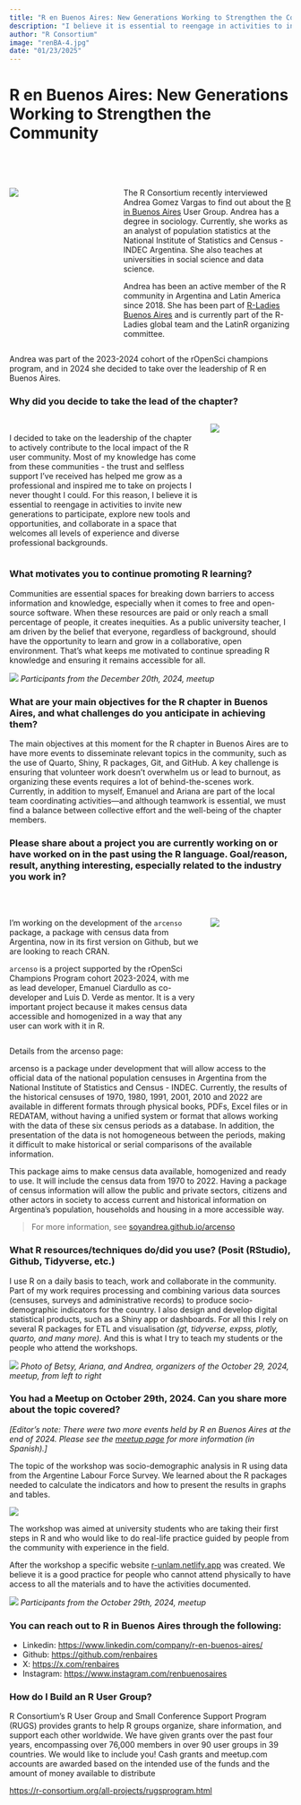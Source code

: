 ---
title: "R en Buenos Aires: New Generations Working to Strengthen the Community"
description: "I believe it is essential to reengage in activities to invite new generations to participate, explore new tools and opportunities, and collaborate in a space that welcomes all levels of experience and diverse professional backgrounds."
author: "R Consortium"
image: "renBA-4.jpg"
date: "01/23/2025"
---

# R en Buenos Aires: New Generations Working to Strengthen the Community

<br> <br>

::: columns
::: {.column width="30%"}
![](andrea-gomez-vargas.jpg)
:::

::: {.column width="5%"}
:::

::: {.column width="65%"}
The R Consortium recently interviewed Andrea Gomez Vargas to find out about the [R in Buenos Aires](https://www.meetup.com/en-AU/renbaires/) User Group. Andrea has a degree in sociology. Currently, she works as an analyst of population statistics at the National Institute of Statistics and Census - INDEC Argentina. She also teaches at universities in social science and data science.

Andrea has been an active member of the R community in Argentina and Latin America since 2018. She has been part of [R-Ladies Buenos Aires](https://r-consortium.org/posts/transforming-academic-research-with-r-in-santa-rosa-argentina/) and is currently part of the R-Ladies global team and the LatinR organizing committee.
:::
:::

Andrea was part of the 2023-2024 cohort of the rOpenSci champions program, and in 2024 she decided to take over the leadership of R en Buenos Aires.

### Why did you decide to take the lead of the chapter?

::: columns
::: {.column width="70%"}
<br> I decided to take on the leadership of the chapter to actively contribute to the local impact of the R user community. Most of my knowledge has come from these communities - the trust and selfless support I've received has helped me grow as a professional and inspired me to take on projects I never thought I could. For this reason, I believe it is essential to reengage in activities to invite new generations to participate, explore new tools and opportunities, and collaborate in a space that welcomes all levels of experience and diverse professional backgrounds.
:::

::: {.column width="30%"}
![](renBA.png)
:::
:::

### What motivates you to continue promoting R learning?

Communities are essential spaces for breaking down barriers to access information and knowledge, especially when it comes to free and open-source software. When these resources are paid or only reach a small percentage of people, it creates inequities. As a public university teacher, I am driven by the belief that everyone, regardless of background, should have the opportunity to learn and grow in a collaborative, open environment. That’s what keeps me motivated to continue spreading R knowledge and ensuring it remains accessible for all.

![](renBA-2.jpg)
_Participants from the December 20th, 2024, meetup_

### What are your main objectives for the R chapter in Buenos Aires, and what challenges do you anticipate in achieving them?

The main objectives at this moment for the R chapter in Buenos Aires are to have more events to disseminate relevant topics in the community, such as the use of Quarto, Shiny, R packages, Git, and GitHub. A key challenge is ensuring that volunteer work doesn't overwhelm us or lead to burnout, as organizing these events requires a lot of behind-the-scenes work. Currently, in addition to myself, Emanuel and Ariana are part of the local team coordinating activities—and although teamwork is essential, we must find a balance between collective effort and the well-being of the chapter members.

### Please share about a project you are currently working on or have worked on in the past using the R language. Goal/reason, result, anything interesting, especially related to the industry you work in?

::: columns
::: {.column width="70%"}
<br> <br> I'm working on the development of the `arcenso` package, a package with census data from Argentina, now in its first version on Github, but we are looking to reach CRAN.

`arcenso` is a project supported by the rOpenSci Champions Program cohort 2023-2024, with me as lead developer, Emanuel Ciardullo as co-developer and Luis D. Verde as mentor. It is a very important project because it makes census data accessible and homogenized in a way that any user can work with it in R.
:::

::: {.column width="30%"}
<br> <br> ![](arcenso.png)
:::
:::

Details from the arcenso page:

arcenso is a package under development that will allow access to the official data of the national population censuses in Argentina from the National Institute of Statistics and Census - INDEC. Currently, the results of the historical censuses of 1970, 1980, 1991, 2001, 2010 and 2022 are available in different formats through physical books, PDFs, Excel files or in REDATAM, without having a unified system or format that allows working with the data of these six census periods as a database. In addition, the presentation of the data is not homogeneous between the periods, making it difficult to make historical or serial comparisons of the available information.

This package aims to make census data available, homogenized and ready to use. It will include the census data from 1970 to 2022. Having a package of census information will allow the public and private sectors, citizens and other actors in society to access current and historical information on Argentina’s population, households and housing in a more accessible way.

> For more information, see [soyandrea.github.io/arcenso](https://soyandrea.github.io/arcenso/)

### What R resources/techniques do/did you use? (Posit (RStudio), Github, Tidyverse, etc.)

I use R on a daily basis to teach, work and collaborate in the community. Part of my work requires processing and combining various data sources (censuses, surveys and administrative records) to produce socio-demographic indicators for the country. I also design and develop digital statistical products, such as a Shiny app or dashboards. For all this I rely on several R packages for ETL and visualisation *(gt, tidyverse, expss, plotly, quarto, and many more).* And this is what I try to teach my students or the people who attend the workshops.

![](renBA-5.jpg)
_Photo of Betsy, Ariana, and Andrea, organizers of the October 29, 2024, meetup, from left to right_

### You had a Meetup on October 29th, 2024. Can you share more about the topic covered?

*\[Editor’s note: There were two more events held by R en Buenos Aires at the end of 2024. Please see the [meetup page](https://www.meetup.com/en-AU/renbaires/events/?type=past) for more information (in Spanish).\]*

The topic of the workshop was socio-demographic analysis in R using data from the Argentine Labour Force Survey. We learned about the R packages needed to calculate the indicators and how to present the results in graphs and tables.

![](renBA-3.png)

The workshop was aimed at university students who are taking their first steps in R and who would like to do real-life practice guided by people from the community with experience in the field.

After the workshop a specific website [r-unlam.netlify.app](https://r-unlam.netlify.app/) was created. We believe it is a good practice for people who cannot attend physically to have access to all the materials and to have the activities documented.

![](renBA-4.jpg)
_Participants from the October 29th, 2024, meetup_

### You can reach out to R in Buenos Aires through the following:

-   Linkedin: <https://www.linkedin.com/company/r-en-buenos-aires/>
-   Github: <https://github.com/renbaires>
-   X: [https://x.com/renbaires](https://github.com/renbaires)\
-   Instagram: [https://www.instagram.com/renbuenosaires](https://github.com/renbaires)

### How do I Build an R User Group?

R Consortium’s R User Group and Small Conference Support Program (RUGS) provides grants to help R groups organize, share information, and support each other worldwide. We have given grants over the past four years, encompassing over 76,000 members in over 90 user groups in 39 countries. We would like to include you! Cash grants and meetup.com accounts are awarded based on the intended use of the funds and the amount of money available to distribute

<https://r-consortium.org/all-projects/rugsprogram.html>